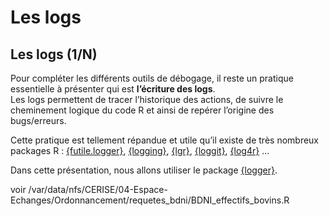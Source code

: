 # Les logs {.backgroundTitre}

## Les logs (1/N)

Pour compléter les différents outils de débogage, il reste un pratique essentielle à présenter qui est **l'écriture des logs**.  
Les logs permettent de tracer l'historique des actions, de suivre le cheminement logique du code R et ainsi de repérer l'origine des bugs/erreurs.  

Cette pratique est tellement répandue et utile qu'il existe de très nombreux packages R : [{futile.logger}](https://cran.r-project.org/web/packages/futile.logger/index.html), [{logging}](https://cran.r-project.org/web/packages/logging/index.html), [{lgr}](https://cran.r-project.org/web/packages/lgr/index.html), [{loggit}](https://cran.r-project.org/web/packages/loggit/index.html),
[{log4r}](https://cran.r-project.org/web/packages/log4r/index.html) ...  
  

Dans cette présentation, nous allons utiliser le package [{logger}](https://daroczig.github.io/logger/index.html).

voir /var/data/nfs/CERISE/04-Espace-Echanges/Ordonnancement/requetes_bdni/BDNI_effectifs_bovins.R